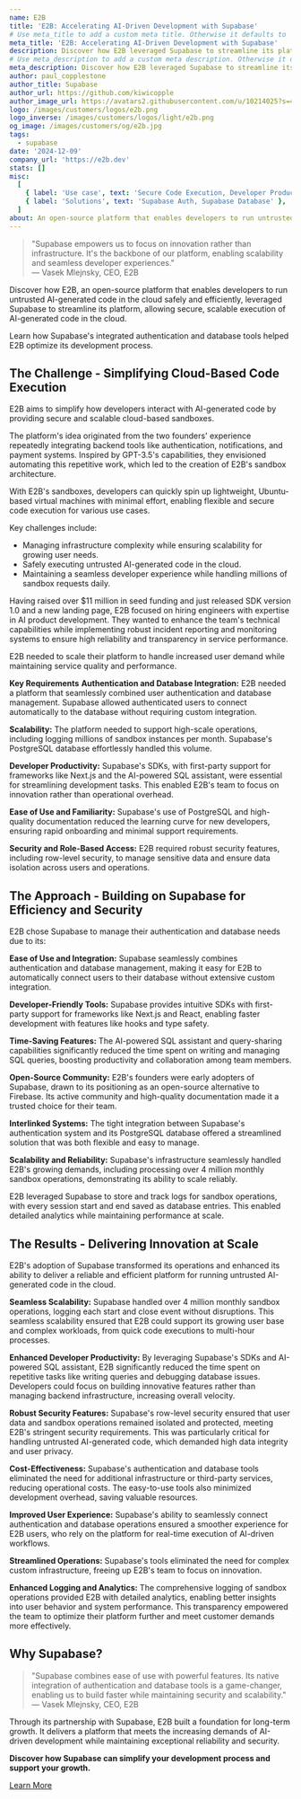 ```yaml
---
name: E2B
title: 'E2B: Accelerating AI-Driven Development with Supabase'
# Use meta_title to add a custom meta title. Otherwise it defaults to '{name} | Supabase Customer Stories':
meta_title: 'E2B: Accelerating AI-Driven Development with Supabase'
description: Discover how E2B leveraged Supabase to streamline its platform, allowing secure, scalable execution of AI-generated code in the cloud.
# Use meta_description to add a custom meta description. Otherwise it defaults to {description}:
meta_description: Discover how E2B leveraged Supabase to streamline its platform, allowing secure, scalable execution of AI-generated code in the cloud.
author: paul_copplestone
author_title: Supabase
author_url: https://github.com/kiwicopple
author_image_url: https://avatars2.githubusercontent.com/u/10214025?s=400&u=c6775be2ae667e2acae3ccd347fed62bb3f5b3e7&v=4
logo: /images/customers/logos/e2b.png
logo_inverse: /images/customers/logos/light/e2b.png
og_image: /images/customers/og/e2b.jpg
tags:
  - supabase
date: '2024-12-09'
company_url: 'https://e2b.dev'
stats: []
misc:
  [
    { label: 'Use case', text: 'Secure Code Execution, Developer Productivity, Scalability' },
    { label: 'Solutions', text: 'Supabase Auth, Supabase Database' },
  ]
about: An open-source platform that enables developers to run untrusted AI-generated code in the cloud safely and efficiently.
---
```


> "Supabase empowers us to focus on innovation rather than infrastructure. It's the backbone of our platform, enabling scalability and seamless developer experiences."  
> — Vasek Mlejnsky, CEO, E2B

Discover how E2B, an open-source platform that enables developers to run untrusted AI-generated code in the cloud safely and efficiently, leveraged Supabase to streamline its platform, allowing secure, scalable execution of AI-generated code in the cloud.

Learn how Supabase's integrated authentication and database tools helped E2B optimize its development process.

## The Challenge - Simplifying Cloud-Based Code Execution

E2B aims to simplify how developers interact with AI-generated code by providing secure and scalable cloud-based sandboxes.

The platform's idea originated from the two founders' experience repeatedly integrating backend tools like authentication, notifications, and payment systems. Inspired by GPT-3.5's capabilities, they envisioned automating this repetitive work, which led to the creation of E2B's sandbox architecture.

With E2B's sandboxes, developers can quickly spin up lightweight, Ubuntu-based virtual machines with minimal effort, enabling flexible and secure code execution for various use cases.

Key challenges include:

- Managing infrastructure complexity while ensuring scalability for growing user needs.
- Safely executing untrusted AI-generated code in the cloud.
- Maintaining a seamless developer experience while handling millions of sandbox requests daily.

Having raised over $11 million in seed funding and just released SDK version 1.0 and a new landing page, E2B focused on hiring engineers with expertise in AI product development. They wanted to enhance the team's technical capabilities while implementing robust incident reporting and monitoring systems to ensure high reliability and transparency in service performance.

E2B needed to scale their platform to handle increased user demand while maintaining service quality and performance.

**Key Requirements**
**Authentication and Database Integration:** E2B needed a platform that seamlessly combined user authentication and database management. Supabase allowed authenticated users to connect automatically to the database without requiring custom integration.

**Scalability:** The platform needed to support high-scale operations, including logging millions of sandbox instances per month. Supabase's PostgreSQL database effortlessly handled this volume.

**Developer Productivity:** Supabase's SDKs, with first-party support for frameworks like Next.js and the AI-powered SQL assistant, were essential for streamlining development tasks. This enabled E2B's team to focus on innovation rather than operational overhead.

**Ease of Use and Familiarity:** Supabase's use of PostgreSQL and high-quality documentation reduced the learning curve for new developers, ensuring rapid onboarding and minimal support requirements.

**Security and Role-Based Access:** E2B required robust security features, including row-level security, to manage sensitive data and ensure data isolation across users and operations.

## The Approach - Building on Supabase for Efficiency and Security

E2B chose Supabase to manage their authentication and database needs due to its:

**Ease of Use and Integration:** Supabase seamlessly combines authentication and database management, making it easy for E2B to automatically connect users to their database without extensive custom integration.

**Developer-Friendly Tools:** Supabase provides intuitive SDKs with first-party support for frameworks like Next.js and React, enabling faster development with features like hooks and type safety.

**Time-Saving Features:** The AI-powered SQL assistant and query-sharing capabilities significantly reduced the time spent on writing and managing SQL queries, boosting productivity and collaboration among team members.

**Open-Source Community:** E2B's founders were early adopters of Supabase, drawn to its positioning as an open-source alternative to Firebase. Its active community and high-quality documentation made it a trusted choice for their team.

**Interlinked Systems:** The tight integration between Supabase's authentication system and its PostgreSQL database offered a streamlined solution that was both flexible and easy to manage.

**Scalability and Reliability:** Supabase's infrastructure seamlessly handled E2B's growing demands, including processing over 4 million monthly sandbox operations, demonstrating its ability to scale reliably.

E2B leveraged Supabase to store and track logs for sandbox operations, with every session start and end saved as database entries. This enabled detailed analytics while maintaining performance at scale.

## The Results - Delivering Innovation at Scale

E2B's adoption of Supabase transformed its operations and enhanced its ability to deliver a reliable and efficient platform for running untrusted AI-generated code in the cloud.

**Seamless Scalability:** Supabase handled over 4 million monthly sandbox operations, logging each start and close event without disruptions. This seamless scalability ensured that E2B could support its growing user base and complex workloads, from quick code executions to multi-hour processes.

**Enhanced Developer Productivity:** By leveraging Supabase's SDKs and AI-powered SQL assistant, E2B significantly reduced the time spent on repetitive tasks like writing queries and debugging database issues. Developers could focus on building innovative features rather than managing backend infrastructure, increasing overall velocity.

**Robust Security Features:** Supabase's row-level security ensured that user data and sandbox operations remained isolated and protected, meeting E2B's stringent security requirements. This was particularly critical for handling untrusted AI-generated code, which demanded high data integrity and user privacy.

**Cost-Effectiveness:** Supabase's authentication and database tools eliminated the need for additional infrastructure or third-party services, reducing operational costs. The easy-to-use tools also minimized development overhead, saving valuable resources.

**Improved User Experience:** Supabase's ability to seamlessly connect authentication and database operations ensured a smoother experience for E2B users, who rely on the platform for real-time execution of AI-driven workflows.

**Streamlined Operations:** Supabase's tools eliminated the need for complex custom infrastructure, freeing up E2B's team to focus on innovation.

**Enhanced Logging and Analytics:** The comprehensive logging of sandbox operations provided E2B with detailed analytics, enabling better insights into user behavior and system performance. This transparency empowered the team to optimize their platform further and meet customer demands more effectively.

## Why Supabase?

> "Supabase combines ease of use with powerful features. Its native integration of authentication and database tools is a game-changer, enabling us to build faster while maintaining security and scalability."  
> — Vasek Mlejnsky, CEO, E2B

Through its partnership with Supabase, E2B built a foundation for long-term growth. It delivers a platform that meets the increasing demands of AI-driven development while maintaining exceptional reliability and security.

**Discover how Supabase can simplify your development process and support your growth.**

[Learn More](https://forms.supabase.com/enterprise)
